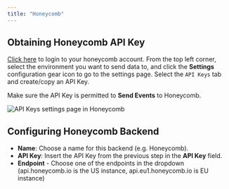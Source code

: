 ```yaml
---
title: "Honeycomb"
---
```


## Obtaining Honeycomb API Key

[Click here](https://ui.honeycomb.io) to login to your honeycomb account.
From the top left corner, select the environment you want to send data to, and click the **Settings** configuration gear icon to go to the settings page.
Select the `API Keys` tab and create/copy an API Key.

Make sure the API Key is permitted to **Send Events** to Honeycomb.

<Frame>
    <img src="/backends/images/honeycomb.png" alt="API Keys settings page in Honeycomb" />
</Frame>

## Configuring Honeycomb Backend

- **Name**: Choose a name for this backend (e.g. Honeycomb).
- **API Key**: Insert the API Key from the previous step in the **API Key** field.
- **Endpoint** - Choose one of the endpoints in the dropdown (api.honeycomb.io is the US instance, api.eu1.honeycomb.io is EU instance)

